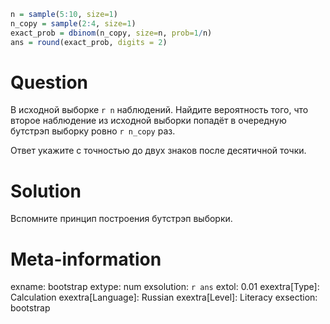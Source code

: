```r
n = sample(5:10, size=1)
n_copy = sample(2:4, size=1)
exact_prob = dbinom(n_copy, size=n, prob=1/n) 
ans = round(exact_prob, digits = 2)
```

Question
========

В исходной выборке `r n` наблюдений. 
Найдите вероятность того, что второе наблюдение из исходной выборки  попадёт в очередную бутстрэп выборку ровно `r n_copy` раз.

Ответ укажите с точностью до двух знаков после десятичной точки. 

Solution
========

Вспомните принцип построения бутстрэп выборки. 

Meta-information
================
exname: bootstrap 
extype: num
exsolution: `r ans`
extol: 0.01
exextra[Type]: Calculation
exextra[Language]: Russian
exextra[Level]: Literacy
exsection: bootstrap
